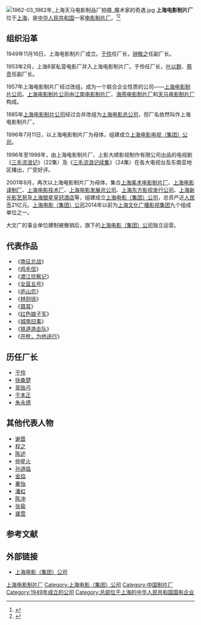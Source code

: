 [[File:1962-03_1962年_上海天马电影制品厂拍摄_魔术家的奇遇.jpg|thumb]]
'''上海电影制片厂'''位于[[上海|上海]]，是[[中华人民共和国|中华人民共和国]]一家[[电影制片厂|电影制片厂]]。<ref>{{cite web | url = http://www.china.com.cn/chinese/2005/dybn/947344.htm | title = 中国电影大事记 | accessdate = 2012-06-22 | archive-date = 2012-09-15 | archive-url = https://web.archive.org/web/20120915024318/http://www.china.com.cn/chinese/2005/dybn/947344.htm | dead-url = no }}</ref><ref>{{cite web | url = http://kkuan.com/movie/%E4%B8%8A%E6%B5%B7%E7%94%B5%E5%BD%B1%E5%88%B6%E7%89%87%E5%8E%82 | title = 上海电影制片厂 | accessdate = 2012-06-22 | archive-date = 2020-11-03 | archive-url = https://web.archive.org/web/20201103161314/http://kkuan.com/movie/%E4%B8%8A%E6%B5%B7%E7%94%B5%E5%BD%B1%E5%88%B6%E7%89%87%E5%8E%82 | dead-url = no }}</ref>

== 组织沿革 ==
1949年11月16日，上海电影制片厂成立。[[于伶|于伶]]任厂长，[[钟敬之|钟敬之]]任副厂长。

1953年2月，上海8家私营电影厂并入上海电影制片厂。于伶任厂长，[[叶以群|叶以群]]、[[蔡贲|蔡贲]]任副厂长。

1957年上海电影制片厂经过改组，成为一个联合企业性质的公司——[[上海电影制片公司|上海电影制片公司]]。[[上海电影制片公司|上海电影制片公司]]由[[江南电影制片厂|江南电影制片厂]]、[[海燕电影制片厂|海燕电影制片厂]]和[[天马电影制片厂|天马电影制片厂]]构成。

1985年[[上海电影制片公司|上海电影制片公司]]经过合并改组为[[上海电影总公司|上海电影总公司]]，但厂名依然叫作上海电影制片厂。

1996年7月11日，以上海电影制片厂为母体，组建成立[[上海电影（集团）公司|上海电影电视（集团）公司]]。

1996年至1998年，由上海电影制片厂、上影大顺影视制作有限公司出品的电视剧 《[[三毛流浪记_(1996年电视剧)|三毛流浪记]]》（22集）及《[[三毛流浪记续集|三毛流浪记续集]]》（24集）在各大电视台及东南亚地区播出，广受好评。

2001年8月，再次以上海电影制片厂为母体，集合[[上海美术电影制片厂|上海美术电影制片厂]]、[[上海电影译制厂|上海电影译制厂]]、[[上海电影技术厂|上海电影技术厂]]、[[上海电影发展总公司|上海电影发展总公司]]、[[上海东方影视发行公司|上海东方影视发行公司]]、[[上海新光影艺苑|上海新光影艺苑]]及[[上海银星皇冠酒店|上海银星皇冠酒店]]等，组建成立[[上海电影（集团）公司|上海电影（集团）公司]]，总资产近[[人民币|人民币]]21亿元。[[上海电影（集团）公司|上海电影（集团）公司]]2014年以前为[[上海文化广播影视集团|上海文化广播影视集团]]九个组成单位之一。

大文广的事业单位建制被撤销后，旗下的[[上海电影集团公司|上海电影（集团）公司]]独立运营。

== 代表作品 ==
*《[[南征北战|南征北战]]》
*《[[鸡毛信|鸡毛信]]》
*《[[渡江侦察记|渡江侦察记]]》
*《[[女篮五号|女篮五号]]》
*《[[庐山恋|庐山恋]]》
*《[[林則徐_(電影)|林则徐]]》
*《[[聂耳|聂耳]]》
*《[[红色娘子军|红色娘子军]]》
*《[[城南旧事|城南旧事]]》
*《[[铁道游击队|铁道游击队]]》
*《[[开枪，为他送行|开枪，为他送行]]》

== 历任厂长 ==
* [[于伶|于伶]]
* [[徐桑楚|徐桑楚]]
* [[吴贻弓|吴贻弓]]
* [[于本正|于本正]]
* [[朱永德_(摄影师)|朱永德]]

== 其他代表人物 ==
* [[谢晋|谢晋]]
* [[程之|程之]]
* [[陈述_(演员)|陈述]]
* [[仲星火|仲星火]]
* [[孙道临|孙道临]]
* [[金焰|金焰]]
* [[秦怡|秦怡]]
* [[潘虹|潘虹]]
* [[陈冲_(演员)|陈冲]]
* [[张瑜|张瑜]]
* [[龚雪|龚雪]]

== 参考文献 ==
{{reflist}}

== 外部链接 ==
* [http://www.sfs-cn.com/ 上海电影（集团）公司]{{Wayback|url=http://www.sfs-cn.com/ |date=20200525051911 }}

[[Category:上海电影制片厂|]]
[[Category:上海电影（集团）公司|Category:上海电影（集团）公司]]
[[Category:中国制片厂|Category:中国制片厂]]
[[Category:1949年成立的公司|Category:1949年成立的公司]]
[[Category:总部位于上海的中华人民共和国国有企业|Category:总部位于上海的中华人民共和国国有企业]]